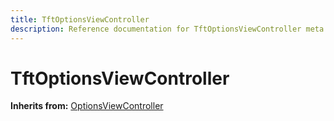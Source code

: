 ```yaml
---
title: TftOptionsViewController
description: Reference documentation for TftOptionsViewController meta class
---
```



# TftOptionsViewController

**Inherits from:** [OptionsViewController](/classes/optionsviewcontroller)

<ClassDetails file="/db/classes/TftOptionsViewController.14e826714daa.json" />
